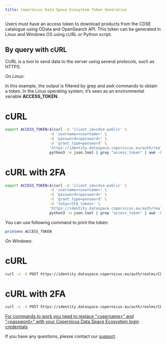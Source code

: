 ```yaml
---
title: Copernicus Data Space Ecosystem Token Generation
---
```


Users must have an access token to download products from the CDSE catalogue using OData and OpenSearch API. This token can be generated in Linux and Windows OS using cURL or Python script.

## By query with cURL

CURL is a tool to send data to the server using several protocols, such as HTTPS.

*On Linux*:

In this example, the output is filtered by grep and awk commands to obtain a token. In the Linux operating system, it's seen as an environmental variable **ACCESS_TOKEN**.

::: {.panel-tabset}

# cURL

``` bash
export ACCESS_TOKEN=$(curl -d 'client_id=cdse-public' \
                    -d 'username=<username>' \
                    -d 'password=<password>' \
                    -d 'grant_type=password' \
                    'https://identity.dataspace.copernicus.eu/auth/realms/CDSE/protocol/openid-connect/token' | \
                    python3 -m json.tool | grep "access_token" | awk -F\" '{print $4}')
```

# cURL with 2FA

``` bash
export ACCESS_TOKEN=$(curl -d 'client_id=cdse-public' \
                    -d 'username=<username>' \
                    -d 'password=<password>' \
                    -d 'grant_type=password' \
                    -d 'totp=<2FA_token>' \
                    'https://identity.dataspace.copernicus.eu/auth/realms/CDSE/protocol/openid-connect/token' | \
                    python3 -m json.tool | grep "access_token" | awk -F\" '{print $4}')
```

:::

You can use following command to print the token:

```bash
printenv ACCESS_TOKEN
```

*On Windows*:

::: {.panel-tabset}

# cURL

``` bash
curl -s -X POST https://identity.dataspace.copernicus.eu/auth/realms/CDSE/protocol/openid-connect/token -H "Content-Type: application/x-www-form-urlencoded" -d "username=<username>" -d "password=<password>" -d "grant_type=password" -d "client_id=cdse-public"

```

# cURL with 2FA

``` bash
curl -s -X POST https://identity.dataspace.copernicus.eu/auth/realms/CDSE/protocol/openid-connect/token -H "Content-Type: application/x-www-form-urlencoded" -d "username=<username>" -d "password=<password>" -d "totp=<2FA_token>" -d "grant_type=password" -d "client_id=cdse-public"
```

:::

<u>For commands to work you need to replace “\<username\>” and “\<password\>” with your Copernicus Data Space Ecosystem login credentials </u>

If you have any questions, please contact our [support](https://helpcenter.dataspace.copernicus.eu/hc/en-gb).
